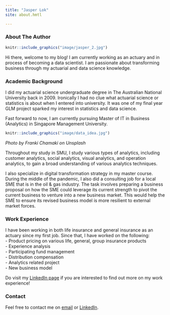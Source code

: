 ```yaml
---
title: "Jasper Lok"
site: about.hmtl

---
```


### About The Author

```r
knitr::include_graphics("image/jasper_2.jpg")

```

Hi there, welcome to my blog! I am currently working as an actuary and in process of becoming a data scientist. I am passionate about transforming business through my actuarial and data science knowledge.


### Academic Background
I did my actuarial science undergraduate degree in The Australian National University back in 2009. Ironically I had no clue what actuarial science or statistics is about when I entered into university. It was one of my final year GLM project sparked my interest in statistics and data science.

Fast forward to now, I am currently pursuing Master of IT in Business (Analytics) in Singapore Management University.

```r
knitr::include_graphics("image/data_idea.jpg")

```
*Photo by Franki Chamaki on Unsplash*


Throughout my study in SMU, I study various types of analytics, including customer analytics, social analytics, visual analytics, and operation analytics, to gain a broad understanding of various analytics techniques. 


I also specialize in digital transformation strategy in my master course. During the middle of the pandemic, I also did a consulting job for a local SME that is in the oil & gas industry. The task involves preparing a business proposal on how the SME could leverage its current strength to pivot the current business to venture into a new business market. This would help the SME to ensure its revised business model is more resilient to external market forces.


### Work Experience
I have been working in both life insurance and general insurance as an actuary since my first job. Since that, I have worked on the following: <br   />
- Product pricing on various life, general, group insurance products <br   />
- Experience analysis <br   />
- Participating fund management <br   />
- Distribution compensation <br   />
- Analytics related project <br   />
- New business model <br   />


Do visit my [LinkedIn page](https://www.linkedin.com/in/jasper-l-13426232/) if you are interested to find out more on my work experience!


### Contact

Feel free to contact me on [email](mailto:junhaur.lok.2019@mitb.smu.edu.sg) or [LinkedIn](https://www.linkedin.com/in/jasper-l-13426232/).

